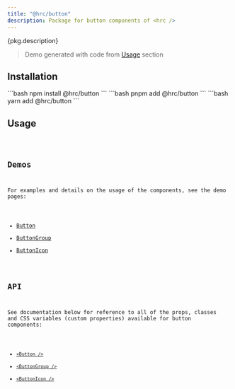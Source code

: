 ```yaml
---
title: "@hrc/button"
description: Package for button components of <hrc />
---
```



<p>{pkg.description}</p>

<PackageDemo />

> Demo generated with code from [Usage](#usage) section

## Installation

<Tabs>
  <TabItem label="npm">
    ```bash
    npm install @hrc/button
    ```
  </TabItem>
  <TabItem label="pnpm">
    ```bash
    pnpm add @hrc/button
    ```
  </TabItem>
  <TabItem label="yarn">
    ```bash
    yarn add @hrc/button
    ```
  </TabItem>
</Tabs>

## Usage

<Code code={demoCode} lang="jsx" />

## Demos

For examples and details on the usage of the components, see the demo pages:

- [Button](/components/button)
- [ButtonGroup](/components/button-group)
- [ButtonIcon](/components/button-icon)

## API

See documentation below for reference to all of the props, classes and CSS
variables (custom properties) available for button components:

- [`<Button />`](/api/button)
- [`<ButtonGroup />`](/api/button-group)
- [`<ButtonIcon />`](/api/button-icon)
